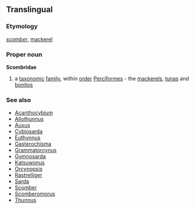 ==Translingual==
===Etymology===
{{L.}} ''[[scomber]]'', [[mackerel]]
===Proper noun===
{{wikipedia}}
'''Scombridae'''
#a [[taxonomic]] [[family]], within [[order]] [[Perciformes]] - the [[mackerel]]s, [[tuna]]s and [[bonito]]s
{{wikispecies}}
===See also===
*[[Acanthocybium]]
*[[Allothunnus]]
*[[Auxus]]
*[[Cybiosarda]]
*[[Euthynnus]]
*[[Gasterochisma]]
*[[Grammatorcynus]]
*[[Gymnosarda]]
*[[Katsuwonus]]
*[[Orcynopsis]]
*[[Rastrelliger]]
*[[Sarda]]
*[[Scomber]]
*[[Scomberomorus]]
*[[Thunnus]]